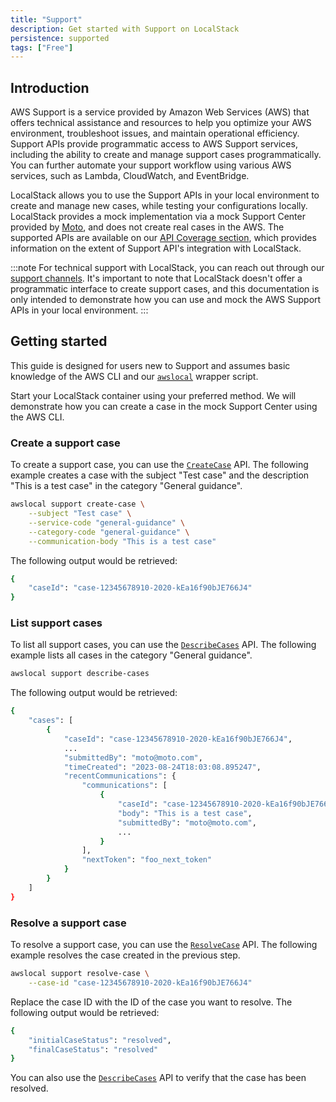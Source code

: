```yaml
---
title: "Support"
description: Get started with Support on LocalStack
persistence: supported
tags: ["Free"]
---
```



## Introduction

AWS Support is a service provided by Amazon Web Services (AWS) that offers technical assistance and resources to help you optimize your AWS environment, troubleshoot issues, and maintain operational efficiency.
Support APIs provide programmatic access to AWS Support services, including the ability to create and manage support cases programmatically.
You can further automate your support workflow using various AWS services, such as Lambda, CloudWatch, and EventBridge.

LocalStack allows you to use the Support APIs in your local environment to create and manage new cases, while testing your configurations locally.
LocalStack provides a mock implementation via a mock Support Center provided by [Moto](https://docs.getmoto.org/en/latest/docs/services/support.html), and does not create real cases in the AWS.
The supported APIs are available on our [API Coverage section](#api-coverage), which provides information on the extent of Support API's integration with LocalStack.

:::note
For technical support with LocalStack, you can reach out through our [support channels](/aws/getting-started/help-support).
It's important to note that LocalStack doesn't offer a programmatic interface to create support cases, and this documentation is only intended to demonstrate how you can use and mock the AWS Support APIs in your local environment.
:::

## Getting started

This guide is designed for users new to Support and assumes basic knowledge of the AWS CLI and our [`awslocal`](https://github.com/localstack/awscli-local) wrapper script.

Start your LocalStack container using your preferred method.
We will demonstrate how you can create a case in the mock Support Center using the AWS CLI.

### Create a support case

To create a support case, you can use the [`CreateCase`](https://docs.aws.amazon.com/goto/WebAPI/support-2013-04-15/CreateCase) API.
The following example creates a case with the subject "Test case" and the description "This is a test case" in the category "General guidance".

```bash
awslocal support create-case \
    --subject "Test case" \
    --service-code "general-guidance" \
    --category-code "general-guidance" \
    --communication-body "This is a test case"
```

The following output would be retrieved:

```bash
{
    "caseId": "case-12345678910-2020-kEa16f90bJE766J4"
}
```

### List support cases

To list all support cases, you can use the [`DescribeCases`](https://docs.aws.amazon.com/awssupport/latest/APIReference/API_DescribeCases.html) API.
The following example lists all cases in the category "General guidance".

```bash
awslocal support describe-cases
```

The following output would be retrieved:

```bash
{
    "cases": [
        {
            "caseId": "case-12345678910-2020-kEa16f90bJE766J4",
            ...
            "submittedBy": "moto@moto.com",
            "timeCreated": "2023-08-24T18:03:08.895247",
            "recentCommunications": {
                "communications": [
                    {
                        "caseId": "case-12345678910-2020-kEa16f90bJE766J4",
                        "body": "This is a test case",
                        "submittedBy": "moto@moto.com",
                        ...
                    }
                ],
                "nextToken": "foo_next_token"
            }
        }
    ]
}
```

### Resolve a support case

To resolve a support case, you can use the [`ResolveCase`](https://docs.aws.amazon.com/goto/WebAPI/support-2013-04-15/ResolveCase) API.
The following example resolves the case created in the previous step.

```bash
awslocal support resolve-case \
    --case-id "case-12345678910-2020-kEa16f90bJE766J4"
```

Replace the case ID with the ID of the case you want to resolve.
The following output would be retrieved:

```bash
{
    "initialCaseStatus": "resolved",
    "finalCaseStatus": "resolved"
}
```

You can also use the [`DescribeCases`](https://docs.aws.amazon.com/awssupport/latest/APIReference/API_DescribeCases.html) API to verify that the case has been resolved.
